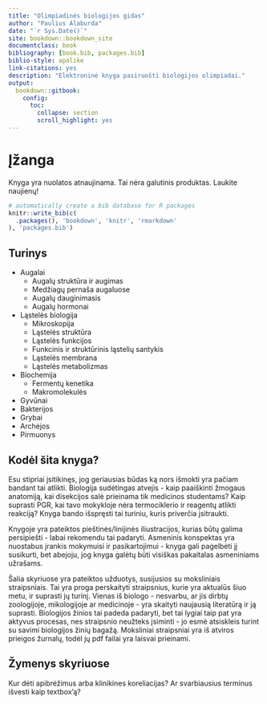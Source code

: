 ```yaml
--- 
title: "Olimpiadinės biologijos gidas"
author: "Paulius Alaburda"
date: "`r Sys.Date()`"
site: bookdown::bookdown_site
documentclass: book
bibliography: [book.bib, packages.bib]
biblio-style: apalike
link-citations: yes
description: "Elektroninė knyga pasiruošti biologijos olimpiadai."
output: 
  bookdown::gitbook:
    config:
      toc:
        collapse: section
        scroll_highlight: yes
---
```


# Įžanga

Knyga yra nuolatos atnaujinama. Tai nėra galutinis produktas. Laukite naujienų!

```r
# automatically create a bib database for R packages
knitr::write_bib(c(
  .packages(), 'bookdown', 'knitr', 'rmarkdown'
), 'packages.bib')
```

## Turinys

* Augalai
  * Augalų struktūra ir augimas
  * Medžiagų pernaša augaluose
  * Augalų dauginimasis
  * Augalų hormonai
* Ląstelės biologija
  * Mikroskopija
  * Ląstelės struktūra
  * Ląstelės funkcijos
  * Funkcinis ir struktūrinis ląstelių santykis
  * Ląstelės membrana
  * Ląstelės metabolizmas
* Biochemija
  * Fermentų kenetika
  * Makromolekulės
* Gyvūnai
* Bakterijos
* Grybai
* Archėjos
* Pirmuonys

## Kodėl šita knyga?

Esu stipriai įsitikinęs, jog geriausias būdas ką nors išmokti yra pačiam bandant tai atlikti. Biologija sudėtingas atvejis - kaip paaiškinti žmogaus anatomiją, kai disekcijos salė prieinama tik medicinos studentams? Kaip suprasti PGR, kai tavo mokykloje nėra termociklerio ir reagentų atlikti reakciją? Knyga bando išspręsti tai turiniu, kuris priverčia įsitraukti.

Knygoje yra pateiktos pieštinės/linijinės iliustracijos, kurias būtų galima persipiešti - labai rekomendu tai padaryti. Asmeninis konspektas yra nuostabus įrankis mokymuisi ir pasikartojimui - knyga gali pagelbėti jį susikurti, bet abejoju, jog knyga galėtų būti visiškas pakaitalas asmeniniams užrašams.

Šalia skyriuose yra pateiktos užduotys, susijusios su moksliniais straipsniais. Tai yra proga perskaityti straipsnius, kurie yra aktualūs šiuo metu, ir suprasti jų turinį. Vienas iš biologo - nesvarbu, ar jis dirbtų zoologijoje, mikologijoje ar medicinoje - yra skaityti naujausią literatūrą ir ją suprasti. Biologijos žinios tai padeda padaryti, bet tai lygiai taip pat yra aktyvus procesas, nes straipsnio neužteks įsiminti - jo esmė atsiskleis turint su savimi biologijos žinių bagažą. Moksliniai straipsniai yra iš atviros prieigos žurnalų, todėl jų pdf failai yra laisvai prieinami. 

## Žymenys skyriuose

Kur dėti apibrėžimus arba klinikines koreliacijas? Ar svarbiausius terminus išvesti kaip textbox'ą?




